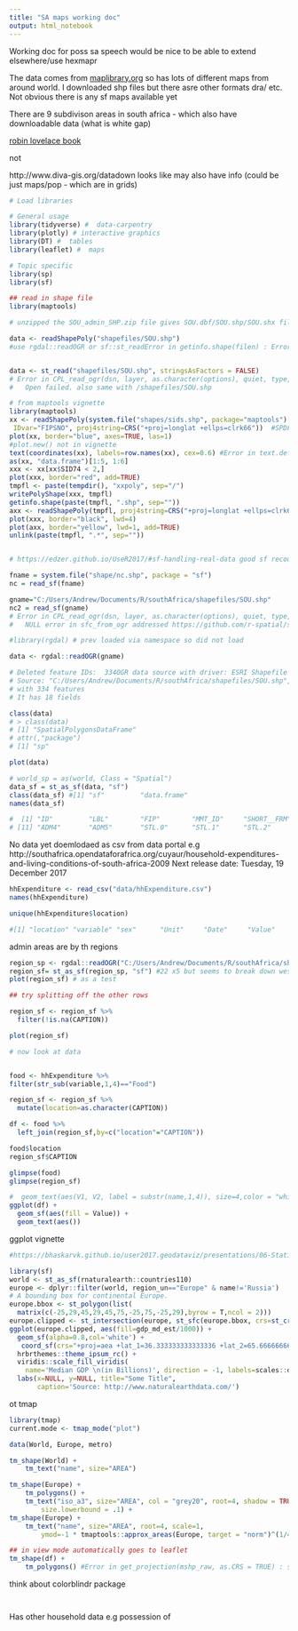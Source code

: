 ```yaml
---
title: "SA maps working doc"
output: html_notebook
---
```


Working doc for poss sa speech
would be nice to be able to extend elsewhere/use hexmapr

The data comes from [maplibrary.org](http://maplibrary.org/library/stacks/Africa/South%20Africa/index.htm) so has lots of different maps from around world. I downloaded shp files but there asre other formats dra/ etc.
Not obvious there is any sf maps available yet

There are 9 subdivison areas in south africa - which also have downloadable data (what is white gap)

[robin lovelace book](https://bookdown.org/robinlovelace/geocompr/spatial-class.html)

not 

http://www.diva-gis.org/datadown looks like may also have info (could be just maps/pop - which are in grids)

```r

# Load libraries

# General usage
library(tidyverse) #  data-carpentry
library(plotly) # interactive graphics
library(DT) #  tables
library(leaflet) #  maps

# Topic specific
library(sp)
library(sf)

```

```r
## read in shape file
library(maptools)

# unzipped the SOU_admin_SHP.zip file gives SOU.dbf/SOU.shp/SOU.shx files in the shapefiles directory

data <- readShapePoly("shapefiles/SOU.shp")
#use rgdal::readOGR or sf::st_readError in getinfo.shape(filen) : Error opening SHP file


data <- st_read("shapefiles/SOU.shp", stringsAsFactors = FALSE)
# Error in CPL_read_ogr(dsn, layer, as.character(options), quiet, type,  : 
#   Open failed. also same with /shapefiles/SOU.shp 

# from maptools vignette
library(maptools)
xx <- readShapePoly(system.file("shapes/sids.shp", package="maptools")[1],
 IDvar="FIPSNO", proj4string=CRS("+proj=longlat +ellps=clrk66"))  #SPDF
plot(xx, border="blue", axes=TRUE, las=1)
#plot.new() not in vignette
text(coordinates(xx), labels=row.names(xx), cex=0.6) #Error in text.default(coordinates(xx), labels = row.names(xx), cex = 0.6) : plot.new has not been called yet
as(xx, "data.frame")[1:5, 1:6]
xxx <- xx[xx$SID74 < 2,]
plot(xxx, border="red", add=TRUE)
tmpfl <- paste(tempdir(), "xxpoly", sep="/")
writePolyShape(xxx, tmpfl)
getinfo.shape(paste(tmpfl, ".shp", sep=""))
axx <- readShapePoly(tmpfl, proj4string=CRS("+proj=longlat +ellps=clrk66"))
plot(xxx, border="black", lwd=4)
plot(axx, border="yellow", lwd=1, add=TRUE)
unlink(paste(tmpfl, ".*", sep=""))


# https://edzer.github.io/UseR2017/#sf-handling-real-data good sf recource

fname = system.file("shape/nc.shp", package = "sf")
nc = read_sf(fname)

gname="C:/Users/Andrew/Documents/R/southAfrica/shapefiles/SOU.shp"
nc2 = read_sf(gname)
# Error in CPL_read_ogr(dsn, layer, as.character(options), quiet, type,  : 
#   NULL error in sfc_from_ogr addressed https://github.com/r-spatial/sf/issues/351

#library(rgdal) # prev loaded via namespace so did not load

data <- rgdal::readOGR(gname)

# Deleted feature IDs:  334OGR data source with driver: ESRI Shapefile 
# Source: "C:/Users/Andrew/Documents/R/southAfrica/shapefiles/SOU.shp", layer: "SOU"
# with 334 features
# It has 18 fields

class(data)
# > class(data)
# [1] "SpatialPolygonsDataFrame"
# attr(,"package")
# [1] "sp"

plot(data)

# world_sp = as(world, Class = "Spatial")
data_sf = st_as_sf(data, "sf")
class(data_sf) #[1] "sf"         "data.frame"
names(data_sf)

#  [1] "ID"         "LBL"        "FIP"        "MMT_ID"     "SHORT__FRM" "LONG_FRM"   "ADM0"       "ADM1"       "ADM2"       "ADM3"      
# [11] "ADM4"       "ADM5"       "STL.0"      "STL.1"      "STL.2"      "STL.3"      "STL.4"      "STL.5"      "geometry"  


```

No data yet doemlodaed as csv from data portal e.g http://southafrica.opendataforafrica.org/cuyaur/household-expenditures-and-living-conditions-of-south-africa-2009
Next release date: Tuesday, 19 December 2017


```r

hhExpenditure <- read_csv("data/hhExpenditure.csv")
names(hhExpenditure)

unique(hhExpenditure$location)

#[1] "location" "variable" "sex"      "Unit"     "Date"     "Value" 

```


 admin areas are by th regions 
 
```r

region_sp <- rgdal::readOGR("C:/Users/Andrew/Documents/R/southAfrica/shapefiles/SOU-level_1.shp")
region_sf= st_as_sf(region_sp, "sf") #22 x5 but seems to break down west cape
plot(region_sf) # as a test

## try splitting off the other rows

region_sf <- region_sf %>% 
  filter(!is.na(CAPTION))

plot(region_sf)

```
 
```r

# now look at data


food <- hhExpenditure %>% 
filter(str_sub(variable,1,4)=="Food")

region_sf <- region_sf %>% 
  mutate(location=as.character(CAPTION))

df <- food %>% 
  left_join(region_sf,by=c("location"="CAPTION"))

food$location
region_sf$CAPTION

glimpse(food)
glimpse(region_sf)

#  geom_text(aes(V1, V2, label = substr(name,1,4)), size=4,color = "white") form hexMapCreation.Rmd
ggplot(df) +
  geom_sf(aes(fill = Value)) +
  geom_text(aes())
```

ggplot vignette

```r

#https://bhaskarvk.github.io/user2017.geodataviz/presentations/06-Static_Maps.html#12

library(sf)
world <- st_as_sf(rnaturalearth::countries110)
europe <- dplyr::filter(world, region_un=="Europe" & name!='Russia')
# A bounding box for continental Europe.
europe.bbox <- st_polygon(list(
  matrix(c(-25,29,45,29,45,75,-25,75,-25,29),byrow = T,ncol = 2)))
europe.clipped <- st_intersection(europe, st_sfc(europe.bbox, crs=st_crs(europe)))
ggplot(europe.clipped, aes(fill=gdp_md_est/1000)) +
  geom_sf(alpha=0.8,col='white') +
   coord_sf(crs="+proj=aea +lat_1=36.333333333333336 +lat_2=65.66666666666667 +lon_0=14") +
  hrbrthemes::theme_ipsum_rc() +
  viridis::scale_fill_viridis(
    name='Median GDP \n(in Billions)', direction = -1, labels=scales::dollar) +
  labs(x=NULL, y=NULL, title="Some Title",
       caption='Source: http://www.naturalearthdata.com/')
```

ot tmap

```r

library(tmap)
current.mode <- tmap_mode("plot")

data(World, Europe, metro)

tm_shape(World) +
    tm_text("name", size="AREA")

tm_shape(Europe) +
    tm_polygons() +
    tm_text("iso_a3", size="AREA", col = "grey20", root=4, shadow = TRUE, scale=2,
        size.lowerbound = .1) +
tm_shape(Europe) +
    tm_text("name", size="AREA", root=4, scale=1,
        ymod=-1 * tmaptools::approx_areas(Europe, target = "norm")^(1/4))

## in view mode automatically goes to leaflet
tm_shape(df) +
    tm_polygons() #Error in get_projection(mshp_raw, as.CRS = TRUE) : shp is neither a Spatial nor a Raster object need to add a CRS


```

think about colorblindr package

```


```
 
 Has other household data e.g possession of 